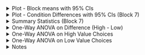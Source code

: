 <!-- Plot -->

<details>
  <summary>
  Plot - Block means with 95% CIs
  </summary>
  
<br>
  
```r
source('r-scripts/choice-trials/risk_pref_filter.R')
source('r-scripts/choice-trials/risk_pref_plots.R')
include_graphics(
  file.path(main_dir,"plots/choice-trials/plt_risky_blk.png")
)
```

<br>

</details> 

<details>
  <summary>
  Plot - Condition Differences with 95% CIs (Block 7)
  </summary>
  
<br>
  
```r
include_graphics(
  file.path(main_dir, "plots/choice-trials/plt_risky_diff.png")
)
```

<br>

</details> 

<!-- Summary Stats -->

<details>
  <summary>
  Summary Statistics (Block 7)
  </summary>
  
<br>

```r
s <- risky_res %>%
  filter(block == 7) %>% 
  group_by(condition, risky_choice) %>%
  summarise(
    n = length(cp),
    mean = mean(cp),
    sd = sd(cp),
    median = median(cp),
    IQR = IQR(cp)
    )

kable(s, 'html', digits = 3) %>%
  kable_classic(full_width = T, position = "center", html_font = "Arial") %>%
  column_spec(c(4, 6), bold = T)
```

<br>

</details>

<!-- One-Way ANOVA on Difference (High - Low) -->

<details>
  <summary>
  One-Way ANOVA on Difference (High - Low)
  </summary>
  
```r
source('r-scripts/choice-trials/pr_risky_diff_aov.R')
```

<h4> Main Effect (L-Ratio)</h4>
```r
kable(anova_lrat, 'html', digits = 3) %>%
  kable_classic(full_width = T, position = "center", html_font = "Arial")
```

```r
l_rat <- round(anova_lrat$L.Ratio[2], 2)
df <- anova_lrat$df[2] - anova_lrat$df[1]
p_val <- round(anova_lrat$`p-value`[2], 3)
bf <- round(anova_lrat$BF_10[2], 2)
```

**Effect of Condition:**

$\chi^2(`r df`) = `r l_rat`$, $p = `r p_val`$, $BF_{01} = `r bf`$

<br>

<h4> Main Effect (F-Ratio)</h4>

```r
kable(anova_diff, 'html', digits = 3) %>%
  kable_classic(full_width = T, position = "center", html_font = "Arial")
```

```r
f_vals <- round(anova_diff$`F-value`, 2)
p_vals <- ifelse(anova_diff$`p-value` < 0.001, 
                 '< 0.001', round(anova_diff$`p-value`, 3))
R2_vals <- round(anova_diff$pseudo_R2, 2)
```

**Effect of Condition:**

$F(`r anova_diff[2, 1]`$, $`r anova_diff[3, 1]`) = `r f_vals[2]`$, $p = `r p_vals[2]`$, $R^2_N = `r R2_vals[2]`$

<br>

<h4> Planned Contrasts </h4>

```r
kable(pc_diff, 'html', digits = 3) %>%
  kable_classic(full_width = T, position = "center", html_font = "Arial")
```

```r
b_vals <- round(pc_diff$Value, 2)
t_stat <- round(pc_diff$`t-value`, 2)
df_vals <- pc_diff$DF
p_vals <- ifelse(pc_diff$`p-value` < 0.001, 
                 '< 0.001', round(pc_diff$`p-value`, 3))
r_vals <- round(pc_diff$r_effect, 3)
```

**No Extreme vs. Extreme First:**

$b = `r b_vals[2]`$, $t(`r df_vals[2]`) = `r t_stat[2]`$, $p = `r p_vals[2]`$, $r = `r r_vals[2]`$

**Extreme Last vs. Extreme First:**

$b = `r b_vals[3]`$, $t(`r df_vals[3]`) = `r t_stat[3]`$, $p = `r p_vals[3]`$, $r = `r r_vals[3]`$

- Note: p-values for these two planned contrasts reflect a one-sided hypothesis test as per the pre-registered hypotheses. i.e., (G1 < G2) & (G1 < G3). The Welch t-test below tests whether G2 = G3.

<br>

<h4> Welch Two-Sided T-test </h4>

```r
t_stat <- round(welch_NE_v_E2$statistic, 2)
df <- round(welch_NE_v_E2$parameter, 2)
p_val <- round(welch_NE_v_E2$p.value, 3)
d_val <- round(d_NE_v_E2$estimate, 2)
```

**No Extreme vs. Extreme Last:**

$t(`r df`) = `r t_stat`$, $p = `r p_val`$, $d = `r d_val`$

<br>

</details>


<!-- One-Way ANOVA on High Value Choices-->

<details>
  <summary>
  One-Way ANOVA on High Value Choices
  </summary>
  
```r
source('r-scripts/choice-trials/pr_risky_high_aov.R')
```

<h4> Main Effect (L-Ratio)</h4>
```r
kable(anova_hv_lrat, 'html', digits = 3) %>%
  kable_classic(full_width = T, position = "center", html_font = "Arial")
```

```r
l_rat <- round(anova_hv_lrat$L.Ratio[2], 3)
df <- anova_hv_lrat$df[2] - anova_hv_lrat$df[1]
p_val <- round(anova_hv_lrat$`p-value`[2], 3)
bf <- round(anova_hv_lrat$BF_10[2], 3)
```

**Effect of Condition:**

$\chi^2(`r df`) = `r l_rat`$, $p = `r p_val`$, $BF_{01} = `r bf`$

<br>

<h4> Main Effect (F-Ratio)</h4>

```r
kable(anova_hv, 'html', digits = 3) %>%
  kable_classic(full_width = T, position = "center", html_font = "Arial")
```

```r
f_vals <- round(anova_hv$`F-value`, 2)
p_vals <- ifelse(anova_hv$`p-value` < 0.001, 
                 '< 0.001', round(anova_hv$`p-value`, 3))
R2_vals <- round(anova_hv$pseudo_R2, 3)
```

**Effect of Condition:**

$F(`r anova_hv[2, 1]`$, $`r anova_hv[3, 1]`) = `r f_vals[2]`$, $p = `r p_vals[2]`$, $R^2_N = `r R2_vals[2]`$

<br>

<h4> Planned Contrasts </h4>

```r
kable(pc_hv, 'html', digits = 3) %>%
  kable_classic(full_width = T, position = "center", html_font = "Arial")
```

```r
b_vals <- round(pc_hv$Value, 3)
t_stat <- round(pc_hv$`t-value`, 2)
df_vals <- pc_hv$DF
p_vals <- ifelse(pc_hv$`p-value` < 0.001, 
                 '< 0.001', round(pc_hv$`p-value`, 3))
r_vals <- round(pc_hv$r_effect, 3)
```

**No Extreme vs. Extreme First:**

$b = `r b_vals[2]`$, $t(`r df_vals[2]`) = `r t_stat[2]`$, $p = `r p_vals[2]`$, $r = `r r_vals[2]`$

**Extreme Last vs. Extreme First:**

$b = `r b_vals[3]`$, $t(`r df_vals[3]`) = `r t_stat[3]`$, $p = `r p_vals[3]`$, $r = `r r_vals[3]`$

- Note: These are two-sided tests.

<br>

<h4> Welch Two-Sided T-test </h4>

```r
t_stat <- round(welch_NE_v_E2$statistic, 2)
df <- round(welch_NE_v_E2$parameter, 2)
p_val <- round(welch_NE_v_E2$p.value, 3)
d_val <- round(d_NE_v_E2$estimate, 2)
```

**No Extreme vs. Extreme Last:**

$t(`r df`) = `r t_stat`$, $p = `r p_val`$, $d = `r d_val`$

<br>

</details>



<!-- One-Way ANOVA on Low Value Choices-->

<details>
  <summary>
  One-Way ANOVA on Low Value Choices
  </summary>
  
```r
source('r-scripts/choice-trials/pr_risky_low_aov.R')
```

<h4> Main Effect (L-Ratio)</h4>
```r
kable(anova_lv_lrat, 'html', digits = 3) %>%
  kable_classic(full_width = T, position = "center", html_font = "Arial")
```

```r
l_rat <- round(anova_lv_lrat$L.Ratio[2], 2)
df <- anova_lv_lrat$df[2] - anova_lv_lrat$df[1]
p_val <- round(anova_lv_lrat$`p-value`[2], 3)
bf <- round(anova_lv_lrat$BF_10[2], 2)
```

**Effect of Condition:**

$\chi^2(`r df`) = `r l_rat`$, $p = `r p_val`$, $BF_{01} = `r bf`$

<br>

<h4> Main Effect (F-Ratio)</h4>

```r
kable(anova_lv, 'html', digits = 3) %>%
  kable_classic(full_width = T, position = "center", html_font = "Arial")
```

```r
f_vals <- round(anova_lv$`F-value`, 2)
p_vals <- ifelse(anova_lv$`p-value` < 0.001, 
                 '< 0.001', round(anova_lv$`p-value`, 3))
R2_vals <- round(anova_lv$pseudo_R2, 2)
```

**Effect of Condition:**

$F(`r anova_lv[2, 1]`$, $`r anova_lv[3, 1]`) = `r f_vals[2]`$, $p = `r p_vals[2]`$, $R^2_N = `r R2_vals[2]`$

<br>

<h4> Planned Contrasts </h4>

```r
kable(pc_lv, 'html', digits = 3) %>%
  kable_classic(full_width = T, position = "center", html_font = "Arial")
```

```r
b_vals <- round(pc_lv$Value, 2)
t_stat <- round(pc_lv$`t-value`, 2)
df_vals <- pc_lv$DF
p_vals <- ifelse(pc_lv$`p-value` < 0.001, 
                 '< 0.001', round(pc_lv$`p-value`, 3))
r_vals <- round(pc_lv$r_effect, 3)
```

**No Extreme vs. Extreme First:**

$b = `r b_vals[2]`$, $t(`r df_vals[2]`) = `r t_stat[2]`$, $p = `r p_vals[2]`$, $r = `r r_vals[2]`$

**Extreme Last vs. Extreme First:**

$b = `r b_vals[3]`$, $t(`r df_vals[3]`) = `r t_stat[3]`$, $p = `r p_vals[3]`$, $r = `r r_vals[3]`$

- Note: These are two-sided tests.

<br>

<h4> Welch Two-Sided T-test </h4>

```r
t_stat <- round(welch_NE_v_E2$statistic, 2)
df <- round(welch_NE_v_E2$parameter, 2)
p_val <- round(welch_NE_v_E2$p.value, 3)
d_val <- round(d_NE_v_E2$estimate, 2)
```

**No Extreme vs. Extreme Last:**

$t(`r df`) = `r t_stat`$, $p = `r p_val`$, $d = `r d_val`$

<br>

</details>

<!-- Notes -->

<details>
  <summary>
  Notes
  </summary>

-  NE = No Extreme; E1 = Extreme First; E2 = Extreme Last

- ANOVAs were run using generalized least-squares fit by maximum likelihood.

- $R^2_N$ is Nagelkerke's (also known as Cragg and Uhler's) pseudo $R^2$ [@Nagelkerke]. It isn't interpreted in exactly the same way as a $R^2$ based on ordinary least-squares regression, but it is bounded by 0 and 1 and higher values indicate a better model fit.

</details>


